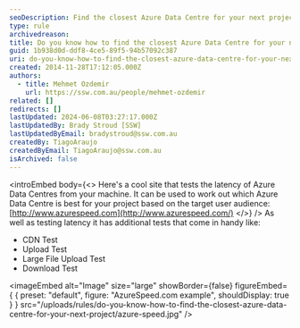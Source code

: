 ```yaml
---
seoDescription: Find the closest Azure Data Centre for your next project using AzureSpeed's latency test and additional performance tests.
type: rule
archivedreason:
title: Do you know how to find the closest Azure Data Centre for your next project?
guid: 1b938d0d-ddf8-4ce5-89f5-94b57092c387
uri: do-you-know-how-to-find-the-closest-azure-data-centre-for-your-next-project
created: 2014-11-28T17:12:05.000Z
authors:
  - title: Mehmet Ozdemir
    url: https://ssw.com.au/people/mehmet-ozdemir
related: []
redirects: []
lastUpdated: 2024-06-08T03:27:17.000Z
lastUpdatedBy: Brady Stroud [SSW]
lastUpdatedByEmail: bradystroud@ssw.com.au
createdBy: TiagoAraujo
createdByEmail: TiagoAraujo@ssw.com.au
isArchived: false
---
```


<introEmbed
  body={<>
Here's a cool site that tests the latency of Azure Data Centres from your machine. It can be used to work out which Azure Data Centre is best for your project based on the target user audience: [http://www.azurespeed.com](http://www.azurespeed.com/)
  </>}
/>
As well as testing latency it has additional tests that come in handy like:

- CDN Test
- Upload Test
- Large File Upload Test
- Download Test


<imageEmbed
  alt="Image"
  size="large"
  showBorder={false}
  figureEmbed={ {
    preset: "default",
    figure: "AzureSpeed.com example",
    shouldDisplay: true
  } }
  src="/uploads/rules/do-you-know-how-to-find-the-closest-azure-data-centre-for-your-next-project/azure-speed.jpg"
/>
